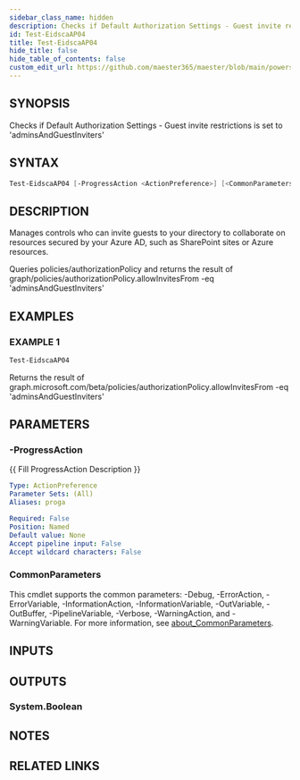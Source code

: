 ```yaml
---
sidebar_class_name: hidden
description: Checks if Default Authorization Settings - Guest invite restrictions is set to 'adminsAndGuestInviters'
id: Test-EidscaAP04
title: Test-EidscaAP04
hide_title: false
hide_table_of_contents: false
custom_edit_url: https://github.com/maester365/maester/blob/main/powershell/public/Test-EidscaAP04.ps1
---
```


## SYNOPSIS

Checks if Default Authorization Settings - Guest invite restrictions is set to 'adminsAndGuestInviters'

## SYNTAX

```powershell
Test-EidscaAP04 [-ProgressAction <ActionPreference>] [<CommonParameters>]
```

## DESCRIPTION

Manages controls who can invite guests to your directory to collaborate on resources secured by your Azure AD, such as SharePoint sites or Azure resources.

Queries policies/authorizationPolicy
and returns the result of
 graph/policies/authorizationPolicy.allowInvitesFrom -eq 'adminsAndGuestInviters'

## EXAMPLES

### EXAMPLE 1

```powershell
Test-EidscaAP04
```

Returns the result of graph.microsoft.com/beta/policies/authorizationPolicy.allowInvitesFrom -eq 'adminsAndGuestInviters'

## PARAMETERS

### -ProgressAction

\{\{ Fill ProgressAction Description \}\}

```yaml
Type: ActionPreference
Parameter Sets: (All)
Aliases: proga

Required: False
Position: Named
Default value: None
Accept pipeline input: False
Accept wildcard characters: False
```

### CommonParameters

This cmdlet supports the common parameters: -Debug, -ErrorAction, -ErrorVariable, -InformationAction, -InformationVariable, -OutVariable, -OutBuffer, -PipelineVariable, -Verbose, -WarningAction, and -WarningVariable. For more information, see [about_CommonParameters](http://go.microsoft.com/fwlink/?LinkID=113216).

## INPUTS

## OUTPUTS

### System.Boolean

## NOTES

## RELATED LINKS
